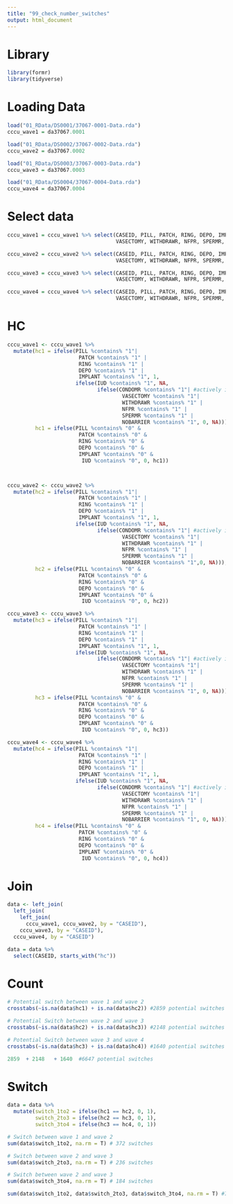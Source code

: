 ```yaml
---
title: "99_check_number_switches"
output: html_document
---
```

# Library
```r
library(formr)
library(tidyverse)
```

# Loading Data
```r
load("01_RData/DS0001/37067-0001-Data.rda")
cccu_wave1 = da37067.0001

load("01_RData/DS0002/37067-0002-Data.rda")
cccu_wave2 = da37067.0002

load("01_RData/DS0003/37067-0003-Data.rda")
cccu_wave3 = da37067.0003

load("01_RData/DS0004/37067-0004-Data.rda")
cccu_wave4 = da37067.0004
```

# Select data
```r
cccu_wave1 = cccu_wave1 %>% select(CASEID, PILL, PATCH, RING, DEPO, IMPLANT, IUD, CONDOMR,
                                   VASECTOMY, WITHDRAWR, NFPR, SPERMR, NOBARRIER)

cccu_wave2 = cccu_wave2 %>% select(CASEID, PILL, PATCH, RING, DEPO, IMPLANT, IUD, CONDOMR,
                                   VASECTOMY, WITHDRAWR, NFPR, SPERMR, NOBARRIER)

cccu_wave3 = cccu_wave3 %>% select(CASEID, PILL, PATCH, RING, DEPO, IMPLANT, IUD, CONDOMR,
                                   VASECTOMY, WITHDRAWR, NFPR, SPERMR, NOBARRIER)

cccu_wave4 = cccu_wave4 %>% select(CASEID, PILL, PATCH, RING, DEPO, IMPLANT, IUD, CONDOMR,
                                   VASECTOMY, WITHDRAWR, NFPR, SPERMR, NOBARRIER)
```

# HC
```r
cccu_wave1 <- cccu_wave1 %>%
  mutate(hc1 = ifelse(PILL %contains% "1"|
                       PATCH %contains% "1" |
                       RING %contains% "1" |
                       DEPO %contains% "1" |
                       IMPLANT %contains% "1", 1,
                      ifelse(IUD %contains% "1", NA,
                             ifelse(CONDOMR %contains% "1"| #actively include non_hc user as 0
                                     VASECTOMY %contains% "1"|
                                     WITHDRAWR %contains% "1" |
                                     NFPR %contains% "1" |
                                     SPERMR %contains% "1" |
                                     NOBARRIER %contains% "1", 0, NA))),
         hc1 = ifelse(PILL %contains% "0" &
                       PATCH %contains% "0" &
                       RING %contains% "0" &
                       DEPO %contains% "0" &
                       IMPLANT %contains% "0" &
                        IUD %contains% "0", 0, hc1))



cccu_wave2 <- cccu_wave2 %>%
  mutate(hc2 = ifelse(PILL %contains% "1"|
                       PATCH %contains% "1" |
                       RING %contains% "1" |
                       DEPO %contains% "1" |
                       IMPLANT %contains% "1", 1,
                      ifelse(IUD %contains% "1", NA,
                             ifelse(CONDOMR %contains% "1"| #actively include non_hc user as 0
                                     VASECTOMY %contains% "1"|
                                     WITHDRAWR %contains% "1" |
                                     NFPR %contains% "1" |
                                     SPERMR %contains% "1" |
                                     NOBARRIER %contains% "1",0, NA))),
         hc2 = ifelse(PILL %contains% "0" &
                       PATCH %contains% "0" &
                       RING %contains% "0" &
                       DEPO %contains% "0" &
                       IMPLANT %contains% "0" &
                        IUD %contains% "0", 0, hc2))

cccu_wave3 <- cccu_wave3 %>%
  mutate(hc3 = ifelse(PILL %contains% "1"|
                       PATCH %contains% "1" |
                       RING %contains% "1" |
                       DEPO %contains% "1" |
                       IMPLANT %contains% "1", 1,
                      ifelse(IUD %contains% "1", NA,
                             ifelse(CONDOMR %contains% "1"| #actively include non_hc user as 0
                                     VASECTOMY %contains% "1"|
                                     WITHDRAWR %contains% "1" |
                                     NFPR %contains% "1" |
                                     SPERMR %contains% "1" |
                                     NOBARRIER %contains% "1", 0, NA))),
         hc3 = ifelse(PILL %contains% "0" &
                       PATCH %contains% "0" &
                       RING %contains% "0" &
                       DEPO %contains% "0" &
                       IMPLANT %contains% "0" &
                        IUD %contains% "0", 0, hc3))

cccu_wave4 <- cccu_wave4 %>%
  mutate(hc4 = ifelse(PILL %contains% "1"|
                       PATCH %contains% "1" |
                       RING %contains% "1" |
                       DEPO %contains% "1" |
                       IMPLANT %contains% "1", 1,
                      ifelse(IUD %contains% "1", NA,
                             ifelse(CONDOMR %contains% "1"| #actively include non_hc user as 0
                                     VASECTOMY %contains% "1"|
                                     WITHDRAWR %contains% "1" |
                                     NFPR %contains% "1" |
                                     SPERMR %contains% "1" |
                                     NOBARRIER %contains% "1", 0, NA))),
         hc4 = ifelse(PILL %contains% "0" &
                       PATCH %contains% "0" &
                       RING %contains% "0" &
                       DEPO %contains% "0" &
                       IMPLANT %contains% "0" &
                        IUD %contains% "0", 0, hc4))
```

# Join
```r
data <- left_join(
  left_join(
    left_join(
      cccu_wave1, cccu_wave2, by = "CASEID"),
    cccu_wave3, by = "CASEID"),
  cccu_wave4, by = "CASEID")

data = data %>%
  select(CASEID, starts_with("hc"))
```

# Count
```r
# Potential switch between wave 1 and wave 2
crosstabs(~is.na(data$hc1) + is.na(data$hc2)) #2859 potential switches

# Potential Switch between wave 2 and wave 3
crosstabs(~is.na(data$hc2) + is.na(data$hc3)) #2148 potential switches

# Potential Switch between wave 3 and wave 4
crosstabs(~is.na(data$hc3) + is.na(data$hc4)) #1640 potential switches

2859  + 2148   + 1640  #6647 potential switches
```

# Switch
```r
data = data %>%
  mutate(switch_1to2 = ifelse(hc1 == hc2, 0, 1),
         switch_2to3 = ifelse(hc2 == hc3, 0, 1),
         switch_3to4 = ifelse(hc3 == hc4, 0, 1))

# Switch between wave 1 and wave 2
sum(data$switch_1to2, na.rm = T) # 372 switches

# Switch between wave 2 and wave 3
sum(data$switch_2to3, na.rm = T) # 236 switches

# Switch between wave 2 and wave 3
sum(data$switch_3to4, na.rm = T) # 184 switches

sum(data$switch_1to2, data$switch_2to3, data$switch_3to4, na.rm = T) #792 switches
```

